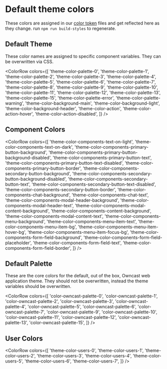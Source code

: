 
<Meta title="owncast/Style Guide/Default Theme" />

# Default theme colors

These colors are assigned in our [color token](https://github.com/owncast/owncast/tree/webv2/web/style-definitions/tokens/color) files
and get reflected here as they change. run `npm run build-styles` to regenerate.

## Default Theme

These color names are assigned to specific component variables. They can be overwritten via CSS.

<ColorRow
  colors={[
    'theme-color-palette-0',
    'theme-color-palette-1',
    'theme-color-palette-2',
    'theme-color-palette-3',
    'theme-color-palette-4',
    'theme-color-palette-5',
    'theme-color-palette-6',
    'theme-color-palette-7',
    'theme-color-palette-8',
    'theme-color-palette-9',
    'theme-color-palette-10',
    'theme-color-palette-11',
    'theme-color-palette-12',
    'theme-color-palette-13',
    'theme-color-palette-15',
    'theme-color-palette-error',
    'theme-color-palette-warning',
    'theme-color-background-main',
    'theme-color-background-light',
    'theme-color-background-header',
    'theme-color-action',
    'theme-color-action-hover',
    'theme-color-action-disabled',
  ]}
/>

## Component Colors

<ColorRow
  colors={[
    'theme-color-components-text-on-light',
    'theme-color-components-text-on-dark',
    'theme-color-components-primary-button-background',
    'theme-color-components-primary-button-background-disabled',
    'theme-color-components-primary-button-text',
    'theme-color-components-primary-button-text-disabled',
    'theme-color-components-primary-button-border',
    'theme-color-components-secondary-button-background',
    'theme-color-components-secondary-button-background-disabled',
    'theme-color-components-secondary-button-text',
    'theme-color-components-secondary-button-text-disabled',
    'theme-color-components-secondary-button-border',
    'theme-color-components-chat-background',
    'theme-color-components-chat-text',
    'theme-color-components-modal-header-background',
    'theme-color-components-modal-header-text',
    'theme-color-components-modal-content-background',
    'theme-color-components-content-background',
    'theme-color-components-modal-content-text',
    'theme-color-components-menu-background',
    'theme-color-components-menu-item-text',
    'theme-color-components-menu-item-bg',
    'theme-color-components-menu-item-hover-bg',
    'theme-color-components-menu-item-focus-bg',
    'theme-color-components-form-field-background',
    'theme-color-components-form-field-placeholder',
    'theme-color-components-form-field-text',
    'theme-color-components-form-field-border',
  ]}
/>

## Default Palette

These are the core colors for the default, out of the box, Owncast web application theme.
They should not be overwritten, instead the theme variables should be overwritten.

<ColorRow
  colors={[
    'color-owncast-palette-0',
    'color-owncast-palette-1',
    'color-owncast-palette-2',
    'color-owncast-palette-3',
    'color-owncast-palette-4',
    'color-owncast-palette-5',
    'color-owncast-palette-6',
    'color-owncast-palette-7',
    'color-owncast-palette-9',
    'color-owncast-palette-10',
    'color-owncast-palette-11',
    'color-owncast-palette-12',
    'color-owncast-palette-13',
    'color-owncast-palette-15',
  ]}
/>

## User Colors

<ColorRow
  colors={[
    'theme-color-users-0',
    'theme-color-users-1',
    'theme-color-users-2',
    'theme-color-users-3',
    'theme-color-users-4',
    'theme-color-users-5',
    'theme-color-users-6',
    'theme-color-users-7',
  ]}
/>
